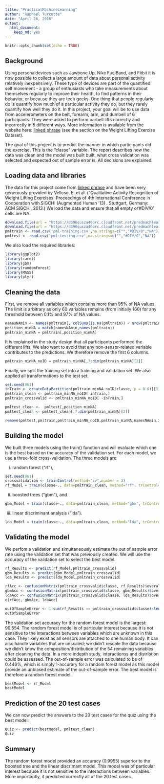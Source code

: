 ```yaml
---
title: "PracticalMachineLearning"
author: "Raphael Turcotte"
date: "April 26, 2016"
output: 
  html_document: 
    keep_md: yes
---
```


```r
knitr::opts_chunk$set(echo = TRUE)
```

## Background
Using personaldevices such as Jawbone Up, Nike FuelBand, and Fitbit it is now possible to collect a large amount of data about personal activity relatively inexpensively. These type of devices are part of the quantified self movement - a group of enthusiasts who take measurements about themselves regularly to improve their health, to find patterns in their behavior, or because they are tech geeks. One thing that people regularly do is quantify how much of a particular activity they do, but they rarely quantify how well they do it. In this project, your goal will be to use data from accelerometers on the belt, forearm, arm, and dumbell of 6 participants. They were asked to perform barbell lifts correctly and incorrectly in 5 different ways. More information is available from the website here: [linked phrase](http://groupware.les.inf.puc-rio.br/har) (see the section on the Weight Lifting Exercise Dataset).

The goal of this project is to predict the manner in which participants did the exercise. This is the "classe" variable. The report describes how the data was clean and the model was built built, what cross validation was selected and expected out of sample error is. All decisions are explained.

## Loading data and libraries
The data for this project come from [linked phrase](http://groupware.les.inf.puc-rio.br/har) and have been very generously provided by Velloso, E. et al. ("Qualitative Activity Recognition of Weight Lifting Exercises. Proceedings of 4th International Conference in Cooperation with SIGCHI (Augmented Human '13) . Stuttgart, Germany: ACM SIGCHI, 2013.) We load the data and ensure that all empty or '#DIV/0' cells are NA.

```r
download.file(url = "https://d396qusza40orc.cloudfront.net/predmachlearn/pml-training.csv", destfile = "pml-training.csv")
download.file(url = "https://d396qusza40orc.cloudfront.net/predmachlearn/pml-testing.csv", destfile = "pml-testing.csv")
pmltrain <- read.csv('pml-training.csv',na.strings=c("","#DIV/0","NA"))
pmltest <- read.csv('pml-testing.csv',na.strings=c("","#DIV/0","NA"))
```

We also load the required libraries:
```r
library(ggplot2)
library(caret)
library(gbm)
library(randomForest)
library(MASS)
library(plyr)
```

## Cleaning the data

First, we remove all variables which contains more than 95% of NA values. The limit is arbitrary as only 60 variables remains (from initially 160) for any threshold between 0.1% and 97% of NA values. 
```r
namesNAmin <- names(pmltrain[, colSums(is.na(pmltrain)) < nrow(pmltrain) * 0.95])
position_minNA = match(namesNAmin,names(pmltrain))
pmltrain_minNA = pmltrain[,position_minNA]
```

It is explained in the study design that all participants performed the different lifts. We also want to avoid that any non-sensor-related variable contributes to the predictions. We therefore remove the first 6 columns.
```r
pmltrain_minNA_noID = pmltrain_minNA[,7:dim(pmltrain_minNA)[2]]
```

Finally, we split the training set into a training and validation set. We also applied all transformations to the test set.
```r
set.seed(861)
inTrain <- createDataPartition(pmltrain_minNA_noID$classe, p = 0.6)[[1]]
pmltrain_clean <- pmltrain_minNA_noID[ inTrain,]
pmltrain_crossvalid <- pmltrain_minNA_noID[ -inTrain,]

pmltest_clean <-  pmltest[,position_minNA]
pmltest_clean <- pmltest_clean[,7:dim(pmltrain_minNA)[2]]

remove(pmltest,pmltrain,pmltrain_minNA_noID,pmltrain_minNA,namesNAmin,inTrain,position_minNA)
```

## Building the model

We built three models using the train() function and will evaluate which one is the best based on the accuracy of the validation set. For each model, we use a three-fold cross-validation. The three models are: 

i) random forest ("rf"),
```r
set.seed(861)
crossvalidation <- trainControl(method="cv",number = 3)
rf_Model = train(classe~., data=pmltrain_clean, method="rf", trControl=crossvalidation)
```

ii) boosted trees ("gbm"), and
```r
gbm_Model = train(classe~., data=pmltrain_clean, method="gbm", trControl=crossvalidation)
```

iii) linear discriminant analysis ("lda"). 

```r
lda_Model = train(classe~., data=pmltrain_clean, method="lda", trControl=crossvalidation)
```

## Validating the model

We perfom a validation and simultaneously estimate the out of sample error rate using the validation set that was previously created. We will use the accuracy of the validation set to select the best model.

```r
rf_Results <- predict(rf_Model,pmltrain_crossvalid)
gbm_Results <- predict(gbm_Model,pmltrain_crossvalid)
lda_Results <- predict(lda_Model,pmltrain_crossvalid)

rfAcc <- confusionMatrix(pmltrain_crossvalid$classe, rf_Results)$overall['Accuracy']
gbmAcc <- confusionMatrix(pmltrain_crossvalid$classe, gbm_Results)$overall['Accuracy']
ldaAcc <- confusionMatrix(pmltrain_crossvalid$classe, lda_Results)$overall['Accuracy']
c(rfAcc, gbmAcc, ldaAcc)

outOfSampleError <- 1-sum(rf_Results == pmltrain_crossvalid$classe)/length(rf_Results)
outOfSampleError
```

The validation set accuracy for the random forest model is the largest: 99.554. The random forest model is of particular interest because it is not sensitive to the interactions between variables which are unknown in this case. They likely exist as all sensors are attached to one human body. It can also handle variables that are unscaled; we didn't rescale the data because we didn't know the composition/distribution of the 54 remaining variables after cleaning the data. In a more indepth study, interactionss and distribtion could be assessed. The out-of-sample error was calculated to be of 0.446%, which is simply 1-accurary for a random forest model as this model provide an unbiased estimate of the out-of-sample error. The best model is therefore a random forest model.

```r
bestModel <- rf_Model
bestModel
```

## Prediction of the 20 test cases

We can now predict the answers to the 20 test cases for the quiz using the best model:
```r
Quiz <- predict(bestModel, pmltest_clean)
Quiz
```

## Summary

The random forest model provided an accuracy (0.9955) superior to the boosted tree and the linear discrimant model. This model was of particular interest because it is not sensitive to the interactions between variables. More importantly, it predicted correctly all of the 20 test cases.